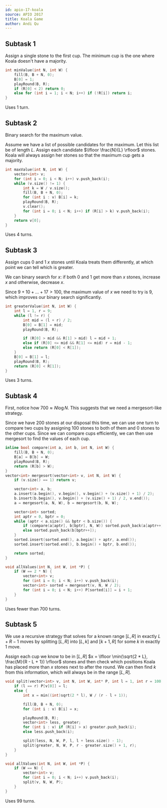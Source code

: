 ```yaml
---
id: apio-17-koala
source: APIO 2017
title: Koala Game
author: Andi Qu
---
```


## Subtask 1

Assign a single stone to the first cup. The minimum cup is the one where Koala
doesn't have a majority.

```cpp
int minValue(int N, int W) {
	fill(B, B + N, 0);
	B[0] = 1;
	playRound(B, R);
	if (R[0] < 2) return 0;
	else for (int i = 1; i < N; i++) if (!R[i]) return i;
}
```

Uses 1 turn.

## Subtask 2

Binary search for the maximum value.

Assume we have a list of possible candidates for the maximum. Let this list be
of length $L$. Assign each candidate $\lfloor \frac{N}{L} \rfloor$ stones. Koala
will always assign her stones so that the maximum cup gets a majority.

```cpp
int maxValue(int N, int W) {
	vector<int> v;
	for (int i = 0; i < N; i++) v.push_back(i);
	while (v.size() != 1) {
		int k = W / v.size();
		fill(B, B + N, 0);
		for (int i : v) B[i] = k;
		playRound(B, R);
		v.clear();
		for (int i = 0; i < N; i++) if (R[i] > k) v.push_back(i);
	}
	return v[0];
}
```

Uses 4 turns.

## Subtask 3

Assign cups 0 and 1 $x$ stones until Koala treats them differently, at which
point we can tell which is greater.

We can binary search for $x$: if both 0 and 1 get more than $x$ stones, increase
$x$ and otherwise, decrease $x$.

Since $9 + 10 + \dots + 17 > 100$, the maximum value of $x$ we need to try is 9,
which improves our binary search significantly.

```cpp
int greaterValue(int N, int W) {
	int l = 1, r = 9;
	while (l != r) {
		int mid = (l + r) / 2;
		B[0] = B[1] = mid;
		playRound(B, R);

		if (R[0] > mid && R[1] > mid) l = mid + 1;
		else if (R[0] <= mid && R[1] <= mid) r = mid - 1;
		else return (R[0] < R[1]);
	}
	B[0] = B[1] = l;
	playRound(B, R);
	return (R[0] < R[1]);
}
```

Uses 3 turns.

## Subtask 4

First, notice how $700 \approx N \log N$. This suggests that we need a
mergesort-like strategy.

Since we have 200 stones at our disposal this time, we can use one turn to
compare two cups by assigning 100 stones to both of them and 0 stones to the
other cups. Since we can compare cups efficiently, we can then use mergesort to
find the values of each cup.

```cpp
inline bool compare(int a, int b, int N, int W) {
	fill(B, B + N, 0);
	B[a] = B[b] = W;
	playRound(B, R);
	return (R[b] > W);
}
vector<int> mergesort(vector<int> v, int N, int W) {
	if (v.size() == 1) return v;

	vector<int> a, b;
	a.insert(a.begin(), v.begin(), v.begin() + (v.size() + 1) / 2);
	b.insert(b.begin(), v.begin() + (v.size() + 1) / 2, v.end());
	a = mergesort(a, N, W), b = mergesort(b, N, W);

	vector<int> sorted;
	int aptr = 0, bptr = 0;
	while (aptr < a.size() && bptr < b.size()) {
		if (compare(a[aptr], b[bptr], N, W)) sorted.push_back(a[aptr++]);
		else sorted.push_back(b[bptr++]);
	}
	sorted.insert(sorted.end(), a.begin() + aptr, a.end());
	sorted.insert(sorted.end(), b.begin() + bptr, b.end());

	return sorted;
}

void allValues(int N, int W, int *P) {
	if (W == 2 * N) {
		vector<int> v;
		for (int i = 0; i < N; i++) v.push_back(i);
		vector<int> sorted = mergesort(v, N, W / 2);
		for (int i = 0; i < N; i++) P[sorted[i]] = i + 1;
	}
}
```

Uses fewer than 700 turns.

## Subtask 5

We use a recursive strategy that solves for a known range $[L, R]$ in exactly
$L + R - 1$ moves by splitting $[L, R]$ into $[L, k]$ and $[k + 1, R]$ for some
$k$ in exactly 1 move.

Assign each cup we know to be in $[L, R]$
$x = \lfloor \min(\sqrt{2 * L}, \frac{M}{R - L + 1}) \rfloor$ stones and then
check which positions Koala has placed more than $x$ stones next to after the
round. We can then find $k$ from this information, which will always be in the
range $[L, R]$.

```cpp
void split(vector<int> v, int N, int W, int* P, int l = 1, int r = 100) {
	if (l == r) P[v[0]] = l;
	else {
		int x = min((int)sqrt(2 * l), W / (r - l + 1));

		fill(B, B + N, 0);
		for (int i : v) B[i] = x;

		playRound(B, R);
		vector<int> less, greater;
		for (int i : v) if (R[i] > x) greater.push_back(i);
		else less.push_back(i);

		split(less, N, W, P, l, l + less.size() - 1);
		split(greater, N, W, P, r - greater.size() + 1, r);
	}
}

void allValues(int N, int W, int *P) {
	if (W == N) {
		vector<int> v;
		for (int i = 0; i < N; i++) v.push_back(i);
		split(v, N, W, P);
	}
}
```

Uses 99 turns.
